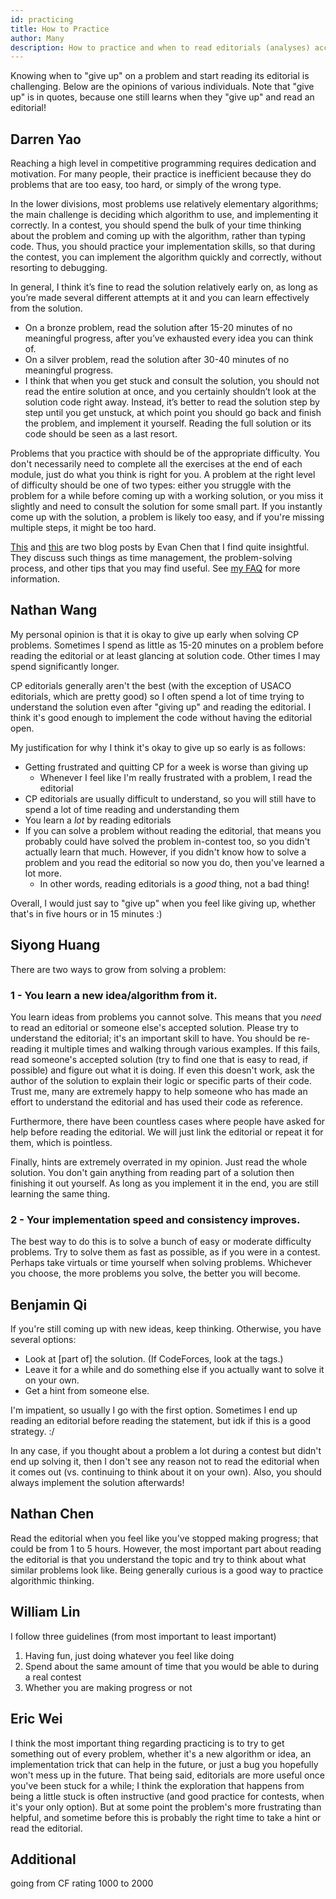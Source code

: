 ```yaml
---
id: practicing
title: How to Practice
author: Many
description: How to practice and when to read editorials (analyses) according to various USACO competitors.
---
```


Knowing when to "give up" on a problem and start reading its editorial is challenging. Below are the opinions of various individuals. Note that "give up" is in quotes, because one still learns when they "give up" and read an editorial!

## Darren Yao

Reaching a high level in competitive programming requires dedication and motivation. For many people, their practice is inefficient because they do problems that are too easy, too hard, or simply of the wrong type. 

In the lower divisions, most problems use relatively elementary algorithms; the main challenge is deciding which algorithm to use, and implementing it correctly. In a contest, you should spend the bulk of your time thinking about the problem and coming up with the algorithm, rather than typing code. Thus, you should practice your implementation skills, so that during the contest, you can implement the algorithm quickly and correctly, without resorting to debugging.

In general, I think it’s fine to read the solution relatively early on, as long as you’re made several different attempts at it and you can learn effectively from the solution.

 - On a bronze problem, read the solution after 15-20 minutes of no meaningful progress, after you’ve exhausted every idea you can think of.
 - On a silver problem, read the solution after 30-40 minutes of no meaningful progress.
 - I think that when you get stuck and consult the solution, you should not read the entire solution at once, and you certainly shouldn’t look at the solution code right away. Instead, it’s better to read the solution step by step until you get unstuck, at which point you should go back and finish the problem, and implement it yourself. Reading the full solution or its code should be seen as a last resort.

Problems that you practice with should be of the appropriate difficulty. You don't necessarily need to complete all the exercises at the end of each module, just do what you think is right for you. A problem at the right level of difficulty should be one of two types: either you struggle with the problem for a while before coming up with a working solution, or you miss it slightly and need to consult the solution for some small part. If you instantly come up with the solution, a problem is likely too easy, and if you're missing multiple steps, it might be too hard.

[This](https://web.evanchen.cc/FAQs/raqs.html) and [this](https://usamo.wordpress.com/2019/01/31/math-contest-platitudes-v3/) are two blog posts by Evan Chen that I find quite insightful. They discuss such things as time management, the problem-solving process, and other tips that you may find useful. See [my FAQ](https://darren-yao.gitbook.io/darren-s-blog/usaco-faq) for more information.

## Nathan Wang

My personal opinion is that it is okay to give up early when solving CP problems.
Sometimes I spend as little as 15-20 minutes on a problem before reading the editorial
or at least glancing at solution code. Other times I may spend significantly longer.

CP editorials generally aren't the best (with the exception of USACO editorials,
which are pretty good) so I often spend a lot of time trying to understand the
solution even after "giving up" and reading the editorial. I think it's good
enough to implement the code without having the editorial open.

My justification for why I think it's okay to give up so early is as follows:

- Getting frustrated and quitting CP for a week is worse than giving up
  - Whenever I feel like I'm really frustrated with a problem, I read the editorial
- CP editorials are usually difficult to understand, so you will still have
  to spend a lot of time reading and understanding them
- You learn a _lot_ by reading editorials
- If you can solve a problem without reading the editorial, that means you
  probably could have solved the problem in-contest too, so you didn't actually
  learn that much. However, if you didn't know how to solve a problem and
  you read the editorial so now you do, then you've learned a lot more.
  - In other words, reading editorials is a _good_ thing, not a bad thing!

Overall, I would just say to "give up" when you feel like giving up, whether that's
in five hours or in 15 minutes :)

## Siyong Huang

There are two ways to grow from solving a problem:

### 1 - You learn a new idea/algorithm from it.

You learn ideas from problems you cannot solve. This means that you *need* to read an editorial or someone else's accepted solution. Please try to understand the editorial; it's an important skill to have. You should be re-reading it multiple times and walking through various examples. If this fails, read someone's accepted solution (try to find one that is easy to read, if possible) and figure out what it is doing. If even this doesn't work, ask the author of the solution to explain their logic or specific parts of their code. Trust me, many are extremely happy to help someone who has made an effort to understand the editorial and has used their code as reference.

Furthermore, there have been countless cases where people have asked for help before reading the editorial. We will just link the editorial or repeat it for them, which is pointless.

Finally, hints are extremely overrated in my opinion. Just read the whole solution. You don't gain anything from reading part of a solution then finishing it out yourself. As long as you implement it in the end, you are still learning the same thing.

### 2 - Your implementation speed and consistency improves.

The best way to do this is to solve a bunch of easy or moderate difficulty problems. Try to solve them as fast as possible, as if you were in a contest. Perhaps take virtuals or time yourself when solving problems. Whichever you choose, the more problems you solve, the better you will become.

## Benjamin Qi

If you're still coming up with new ideas, keep thinking. Otherwise, you have several options:

- Look at [part of] the solution. (If CodeForces, look at the tags.)
- Leave it for a while and do something else if you actually want to solve it on your own.
- Get a hint from someone else.

I'm impatient, so usually I go with the first option. Sometimes I end up reading an editorial before reading the statement, but idk if this is a good strategy. :/ 

In any case, if you thought about a problem a lot during a contest but didn't end up solving it, then I don't see any reason not to read the editorial when it comes out (vs. continuing to think about it on your own). Also, you should always implement the solution afterwards!

## Nathan Chen

Read the editorial when you feel like you've stopped making progress; that could be from 1 to 5 hours. However, the most important part about reading the editorial is that you understand the topic and try to think about what similar problems look like. Being generally curious is a good way to practice algorithmic thinking.

## William Lin

I follow three guidelines (from most important to least important)

1. Having fun, just doing whatever you feel like doing
2. Spend about the same amount of time that you would be able to during a real contest
3. Whether you are making progress or not

## Eric Wei

I think the most important thing regarding practicing is to try to get something out of every problem, whether it's a new algorithm or idea, an implementation trick that can help in the future, or just a bug you hopefully won't mess up in the future. That being said, editorials are more useful once you've been stuck for a while; I think the exploration that happens from being a little stuck is often instructive (and good practice for contests, when it's your only option). But at some point the problem's more frustrating than helpful, and sometime before this is probably the right time to take a hint or read the editorial.

## Additional

<Resources>
	<Resource source="CF" title="E869120 - A Way to Practice CP" url="blog/entry/53341">going from CF rating 1000 to 2000</Resource>
</Resources>

